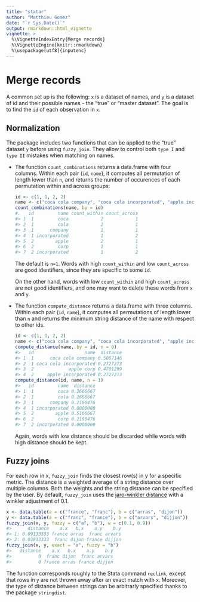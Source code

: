 ```yaml
---
title: "statar"
author: "Matthieu Gomez"
date: "`r Sys.Date()`"
output: rmarkdown::html_vignette
vignette: >
  %\VignetteIndexEntry{Merge records}
  %\VignetteEngine{knitr::rmarkdown}
  %\usepackage[utf8]{inputenc}
---
```



# Merge records
A common set up is the following: `x` is a dataset of names, and `y` is a dataset of id and their possible names -  the "true" or "master dataset". The goal is to find the `id` of each observation in `x`.

## Normalization
The package includes two functions that can be applied to the "true" dataset `y` before using `fuzzy_join`. They allow to control both `type I` and `type II` mistakes when matching on names.

- The function `count_combinations`  returns a data.frame with four columns. Within each pair (`id`, `name`), it computes all permutation of length lower than `n`, and returns the number of occurences of each permutation within and across groups: 

  ```R
  id <- c(1, 1, 2, 2)
  name <- c("coca cola company", "coca cola incorporated", "apple incorporated", "apple corp")
  count_combinations(name, by = id)
  #.   id         name count_within count_across
  #> 1  1         coca            2            1
  #> 2  1         cola            2            1
  #> 3  1      company            1            1
  #> 4  1 incorporated            1            2
  #> 5  2        apple            2            1
  #> 6  2         corp            1            1
  #> 7  2 incorporated            1            2
  ```
  The default is `n=1`. Words with high `count_within` and low `count_across` are good identifiers, since they are specific to some `id`.

  On the other hand, words with low `count_within` and high `count_across` are not good identifiers, and one may want to delete these words from `x` and `y`.





-  The function `compute_distance` returns a data.frame with three columns. Within each pair (`id`, `name`), it computes all permutations of length lower than `n` and returns the minimum string distance of the name with respect to other ids.

    ```R
    id <- c(1, 1, 2, 2)
    name <- c("coca cola company", "coca cola incorporated", "apple incorporated", "apple corp")
    compute_distance(name, by = id, n = 0)
    #>   id                   name  distance
    #> 1  1      coca cola company 0.5087146
    #> 2  1 coca cola incorporated 0.2727273
    #> 3  2             apple corp 0.4701299
    #> 4  2     apple incorporated 0.2727273
    compute_distance(id, name, n = 1)
    #>   id         name  distance
    #> 1  1         coca 0.2666667
    #> 2  1         cola 0.2666667
    #> 3  1      company 0.2190476
    #> 4  1 incorporated 0.0000000
    #> 5  2        apple 0.5166667
    #> 6  2         corp 0.2190476
    #> 7  2 incorporated 0.0000000
    ```

    Again, words with low distance should be discarded while words with high distance should be kept.


## Fuzzy joins

 For each row in x, `fuzzy_join` finds the closest row(s) in y for a specific metric. The distance is a weighted average of a string distance over multiple columns. Both the weights and the string distance can be specified by the user. By default, `fuzzy_join` uses the [jaro-winkler distance](https://www.census.gov/srd/papers/pdf/rr93-8.pdf) with a winkler adjustment of 0.1.


```R
x <- data.table(a = c("france", "franc"), b = c("arras", "dijon"))
y <- data.table(a = c("franc", "france"), b = c("arvars", "dijjon"))
fuzzy_join(x, y, fuzzy = c("a", "b"), w = c(0.1, 0.9))
#>      distance    a.x   b.x    a.y    b.y
#> 1: 0.09133333 france arras  franc arvars
#> 2: 0.03833333  franc dijon france dijjon
fuzzy_join(x, y, exact = "a", fuzzy = "b")
#>   distance    a.x   b.x    a.y    b.y
#>          0  franc dijon  franc arvars
#>          0 france arras france dijjon
``` 

The function corresponds roughly to the Stata command `reclink`, except that rows in `y` are not thrown away after an exact match with `x`. Moreover, the type of distance between strings can be arbitrarly specified thanks to the package `stringdist`.



